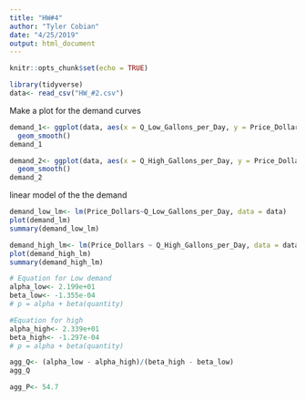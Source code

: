 ```yaml
---
title: "HW#4"
author: "Tyler Cobian"
date: "4/25/2019"
output: html_document
---
```


```r
knitr::opts_chunk$set(echo = TRUE)
```

```r
library(tidyverse)
data<- read_csv("HW_#2.csv")

```

Make a plot for the demand curves

```r
demand_1<- ggplot(data, aes(x = Q_Low_Gallons_per_Day, y = Price_Dollars))+
  geom_smooth()
demand_1

demand_2<- ggplot(data, aes(x = Q_High_Gallons_per_Day, y = Price_Dollars))+
  geom_smooth()
demand_2
```

linear model of the the demand

```r
demand_low_lm<- lm(Price_Dollars~Q_Low_Gallons_per_Day, data = data)
plot(demand_lm)
summary(demand_low_lm)

demand_high_lm<- lm(Price_Dollars ~ Q_High_Gallons_per_Day, data = data)
plot(demand_high_lm)
summary(demand_high_lm)

# Equation for Low demand
alpha_low<- 2.199e+01
beta_low<- -1.355e-04
# p = alpha + beta(quantity)

#Equation for high
alpha_high<- 2.339e+01
beta_high<- -1.297e-04
# p = alpha + beta(quantity)

agg_Q<- (alpha_low - alpha_high)/(beta_high - beta_low)
agg_Q

agg_P<- 54.7

```




















